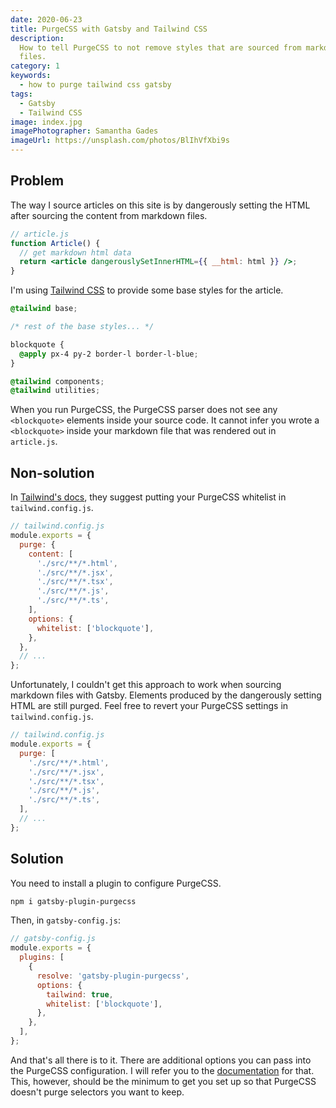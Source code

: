 ```yaml
---
date: 2020-06-23
title: PurgeCSS with Gatsby and Tailwind CSS
description:
  How to tell PurgeCSS to not remove styles that are sourced from markdown
  files.
category: 1
keywords:
  - how to purge tailwind css gatsby
tags:
  - Gatsby
  - Tailwind CSS
image: index.jpg
imagePhotographer: Samantha Gades
imageUrl: https://unsplash.com/photos/BlIhVfXbi9s
---
```


## Problem

The way I source articles on this site is by dangerously setting the HTML after
sourcing the content from markdown files.

```jsx
// article.js
function Article() {
  // get markdown html data
  return <article dangerouslySetInnerHTML={{ __html: html }} />;
}
```

I'm using [Tailwind CSS](https://tailwindcss.com/) to provide some base styles
for the article.

```css
@tailwind base;

/* rest of the base styles... */

blockquote {
  @apply px-4 py-2 border-l border-l-blue;
}

@tailwind components;
@tailwind utilities;
```

When you run PurgeCSS, the PurgeCSS parser does not see any `<blockquote>`
elements inside your source code. It cannot infer you wrote a `<blockquote>`
inside your markdown file that was rendered out in `article.js`.

## Non-solution

In
[Tailwind's docs](https://tailwindcss.com/docs/controlling-file-size/#purgecss-options),
they suggest putting your PurgeCSS whitelist in `tailwind.config.js`.

```javascript
// tailwind.config.js
module.exports = {
  purge: {
    content: [
      './src/**/*.html',
      './src/**/*.jsx',
      './src/**/*.tsx',
      './src/**/*.js',
      './src/**/*.ts',
    ],
    options: {
      whitelist: ['blockquote'],
    },
  },
  // ...
};
```

Unfortunately, I couldn't get this approach to work when sourcing markdown files
with Gatsby. Elements produced by the dangerously setting HTML are still purged.
Feel free to revert your PurgeCSS settings in `tailwind.config.js`.

```javascript
// tailwind.config.js
module.exports = {
  purge: [
    './src/**/*.html',
    './src/**/*.jsx',
    './src/**/*.tsx',
    './src/**/*.js',
    './src/**/*.ts',
  ],
  // ...
};
```

## Solution

You need to install a plugin to configure PurgeCSS.

```bash
npm i gatsby-plugin-purgecss
```

Then, in `gatsby-config.js`:

```javascript
// gatsby-config.js
module.exports = {
  plugins: [
    {
      resolve: 'gatsby-plugin-purgecss',
      options: {
        tailwind: true,
        whitelist: ['blockquote'],
      },
    },
  ],
};
```

And that's all there is to it. There are additional options you can pass into
the PurgeCSS configuration. I will refer you to the
[documentation](https://www.gatsbyjs.org/packages/gatsby-plugin-purgecss/) for
that. This, however, should be the minimum to get you set up so that PurgeCSS
doesn't purge selectors you want to keep.
